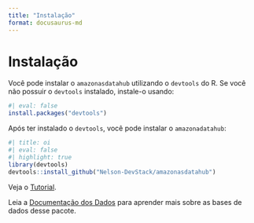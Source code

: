 ```yaml
---
title: "Instalação"
format: docusaurus-md
---
```


# Instalação

Você pode instalar o `amazonasdatahub` utilizando o `devtools` do R.
Se você não possuir o `devtools` instalado, instale-o usando:

```r
#| eval: false
install.packages("devtools")
```

Após ter instalado o `devtools`, você pode instalar o `amazonadatahub`:

```r
#| title: oi
#| eval: false
#| highlight: true
library(devtools)
devtools::install_github("Nelson-DevStack/amazonasdatahub")
```

Veja o [Tutorial](./tutorial).

Leia a [Documentação dos Dados](./dados/overview) para aprender mais sobre as bases de dados desse pacote.





